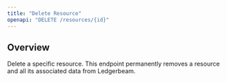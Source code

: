 ```yaml
---
title: "Delete Resource"
openapi: "DELETE /resources/{id}"
---
```


## Overview

Delete a specific resource. This endpoint permanently removes a resource and all its associated data from Ledgerbeam.
